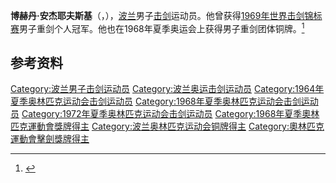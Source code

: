 {{NoteTA|G1=Sports}}
'''博赫丹·安杰耶夫斯基'''（{{lang-pl|Bohdan Andrzejewski}}，{{bd|1942年|1月15日|}}），[[波兰|波兰]]男子[[击剑|击剑]]运动员。他曾获得[[1969年世界击剑锦标赛|1969年世界击剑锦标赛]]男子重剑个人冠军。他也在1968年夏季奥运会上获得男子重剑团体铜牌。<ref>{{Cite web|title=Bohdan ANDRZEJEWSKI|url=https://www.olympic.org/bohdan-andrzejewski|accessdate=2021-03-13|date=2021-03-13|work=International Olympic Committee|language=en}}</ref>

== 参考资料 ==
{{reflist}}

{{世界击剑锦标赛男子重剑个人冠军}}

{{Authority control}}
{{DEFAULTSORT:Andrzejewski, Bohdan}}
[[Category:波兰男子击剑运动员|Category:波兰男子击剑运动员]]
[[Category:波兰奥运击剑运动员|Category:波兰奥运击剑运动员]]
[[Category:1964年夏季奥林匹克运动会击剑运动员|Category:1964年夏季奥林匹克运动会击剑运动员]]
[[Category:1968年夏季奥林匹克运动会击剑运动员|Category:1968年夏季奥林匹克运动会击剑运动员]]
[[Category:1972年夏季奥林匹克运动会击剑运动员|Category:1972年夏季奥林匹克运动会击剑运动员]]
[[Category:1968年夏季奧林匹克運動會獎牌得主|Category:1968年夏季奧林匹克運動會獎牌得主]]
[[Category:波兰奥林匹克运动会铜牌得主|Category:波兰奥林匹克运动会铜牌得主]]
[[Category:奧林匹克運動會擊劍獎牌得主|Category:奧林匹克運動會擊劍獎牌得主]]